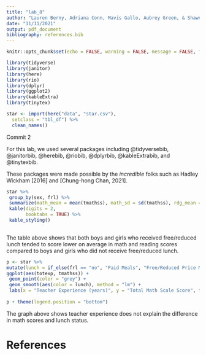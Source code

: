 ```yaml
---
title: "lab_8"
author: "Lauren Berny, Adriana Conn, Mavis Gallo, Aubrey Green, & Shawn McWeenie"
date: "11/11/2021"
output: pdf_document
bibliography: references.bib
---
```


```r
knitr::opts_chunk$set(echo = FALSE, warning = FALSE, message = FALSE, fig.height= 8, fig.width= 6.5)

library(tidyverse)
library(janitor)
library(here)
library(rio)
library(dplyr)
library(ggplot2)
library(kableExtra)
library(tinytex)
```


```r
star <- import(here("data", "star.csv"),
  setclass = "tbl_df") %>%
  clean_names()
```


Commit 2

For this lab, we used several packages including @tidyversebib, @janitorbib, @herebib, @riobib, @dplyrbib, @kableExtrabib, and @tinytexbib.

These packages were made possible by the _incredible_ folks such as Hadley Wickham [2016] and [Chung-hong Chan, 2021]. 


```r
star %>%
 group_by(sex, frl) %>%
 summarize(math_mean = mean(tmathss), math_sd = sd(tmathss), rdg_mean = mean(treadss), rdg_sd = sd(treadss)) %>%
 kable(digits = 2,
       booktabs = TRUE) %>%
 kable_styling()
            
```
The table above shows that both boys and girls who received free/reduced lunch tended to score lower on average in math and reading scores compared to boys and girls who did not receive free/reduced lunch.

```r
p <- star %>%
mutate(lunch = if_else(frl == "no", "Paid Meals", "Free/Reduced Price Meals")) %>% 
ggplot(aes(totexp, tmathss)) +
 geom_point(color = "grey") +
 geom_smooth(aes(color = lunch), method = "lm") +
 labs(x = "Teacher Experience (years)", y = "Total Math Scale Score", title = "Relation between teacher experience and math scores", subtitle = "Seperate regression lines displayed by free/reduced price lunch status", colour = "Lunch status")
 
p + theme(legend.position = "bottom")
```

The graph above shows teacher experience does not explain the difference in math scores and lunch status. 

\newpage

# References